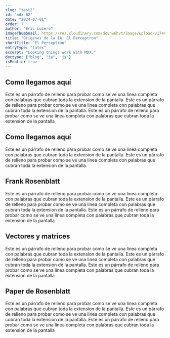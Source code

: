 ```yaml
---
slug: "test2"
id: "mdx-02"
date: "2024-07-01"
order: 7
author: "Eric Lucero"
imageThumbnail: https://res.cloudinary.com/dcvnw6hvt/image/upload/v1740425837/elCronopio/IMG_0038_hsy3i9.jpg
title: "Orígenes de la IA: El Perceptron"
shortTitle: "El Perceptron"
entryType: "latex"
excerpt: "Looking things work with MDX."
doctype: ["blog", "ia", 'js']
isPublic: true
---
```


## Como llegamos aquí

Este es un párrafo de relleno para probar como se ve una linea completa con palabras que cubran toda la extension de la pantalla. Este es un párrafo de relleno para probar como se ve una linea completa con palabras que cubran toda la extension de la pantalla. Este es un párrafo de relleno para probar como se ve una linea completa con palabras que cubran toda la extension de la pantalla

## Como llegamos aquí
Este es un párrafo de relleno para probar como se ve una linea completa con palabras que cubran toda la extension de la pantalla. Este es un párrafo de relleno para probar como se ve una linea completa con palabras que cubran toda la extension de la pantalla.

## Frank Rosenblatt
Este es un párrafo de relleno para probar como se ve una linea completa con palabras que cubran toda la extension de la pantalla. Este es un párrafo de relleno para probar como se ve una linea completa con palabras que cubran toda la extension de la pantalla. Este es un párrafo de relleno para probar como se ve una linea completa con palabras que cubran toda la extension de la pantalla

## Vectores y matrices
Este es un párrafo de relleno para probar como se ve una linea completa con palabras que cubran toda la extension de la pantalla. Este es un párrafo de relleno para probar como se ve una linea completa con palabras que cubran toda la extension de la pantalla. Este es un párrafo de relleno para probar como se ve una linea completa con palabras que cubran toda la extension de la pantalla

## Paper de Rosenblatt
Este es un párrafo de relleno para probar como se ve una linea completa con palabras que cubran toda la extension de la pantalla. Este es un párrafo de relleno para probar como se ve una linea completa con palabras que cubran toda la extension de la pantalla. Este es un párrafo de relleno para probar como se ve una linea completa con palabras que cubran toda la extension de la pantalla